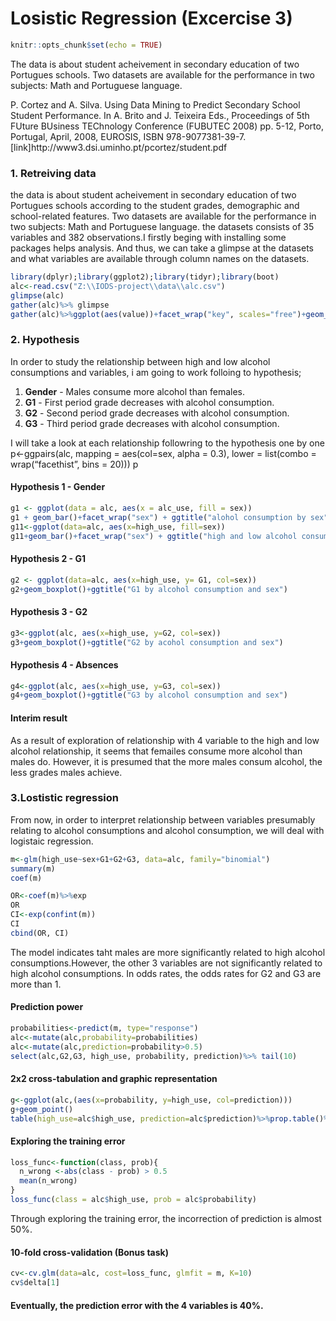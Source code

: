 


# Losistic Regression (Excercise 3)
```r
knitr::opts_chunk$set(echo = TRUE)
```
The data is about student acheivement in secondary education of two Portugues schools. Two datasets are available for the performance in two subjects: Math and Portuguese language.  

P. Cortez and A. Silva. Using Data Mining to Predict Secondary School Student Performance. In A. Brito and J. Teixeira Eds., Proceedings of 5th FUture BUsiness TEChnology Conference (FUBUTEC 2008) pp. 5-12, Porto, Portugal, April, 2008, EUROSIS, ISBN 978-9077381-39-7.[link]http://www3.dsi.uminho.pt/pcortez/student.pdf

### 1. Retreiving data 
the data is about student acheivement in secondary education of two Portugues schools according to the student grades, demographic and school-related features. Two datasets are available for the performance in two subjects: Math and Portuguese language. the datasets consists of 35 variables and 382 observations.I firstly beging with installing some packages helps analysis. And thus, we can take a glimpse at the datasets and what variables are available through column names on the datasets.
```r
library(dplyr);library(ggplot2);library(tidyr);library(boot)
alc<-read.csv("Z:\\IODS-project\\data\\alc.csv")
glimpse(alc)
gather(alc)%>% glimpse
gather(alc)%>%ggplot(aes(value))+facet_wrap("key", scales="free")+geom_bar()
```

### 2. Hypothesis  
In order to study the relationship between high and low alcohol consumptions and variables, i am going to work folloing to hypothesis;

1. **Gender** - Males consume more alcohol than females.
2. **G1** - First period grade decreases with alcohol consumption.
3. **G2** - Second period grade decreases with alcohol consumption.
4. **G3** - Third period grade decreases with alcohol consumption.

I will take a look at each relationship followring to the hypothesis one by one
p<-ggpairs(alc, mapping = aes(col=sex, alpha = 0.3), lower = list(combo = wrap("facethist", bins = 20)))
p

#### Hypothesis 1 - **Gender**

```r

g1 <- ggplot(data = alc, aes(x = alc_use, fill = sex))
g1 + geom_bar()+facet_wrap("sex") + ggtitle("alohol consumption by sex")
g11<-ggplot(data=alc, aes(x=high_use, fill=sex))
g11+geom_bar()+facet_wrap("sex") + ggtitle("high and low alcohol consumption by sex")

```


#### Hypothesis 2 - **G1**
```r
g2 <- ggplot(data=alc, aes(x=high_use, y= G1, col=sex))
g2+geom_boxplot()+ggtitle("G1 by alcohol consumption and sex")
```

#### Hypothesis 3 - **G2**
```r
g3<-ggplot(alc, aes(x=high_use, y=G2, col=sex))
g3+geom_boxplot()+ggtitle("G2 by acohol consumption and sex")
```

#### Hypothesis 4 - **Absences**
```r
g4<-ggplot(alc, aes(x=high_use, y=G3, col=sex))
g4+geom_boxplot()+ggtitle("G3 by alcohol consumption and sex")
```

#### Interim result
As a result of exploration of relationship with 4 variable to the high and low alcohol relationship, it seems that femailes consume more alcohol than males do. However, it is presumed that the more males consum alcohol, the less grades males achieve. 


### 3.Lostistic regression
From now, in order to interpret relationship between variables presumably relating to alcohol consumptions and alcohol consumption, we will deal with logistaic regression.

```r
m<-glm(high_use~sex+G1+G2+G3, data=alc, family="binomial")
summary(m)
coef(m)

OR<-coef(m)%>%exp
OR
CI<-exp(confint(m))
CI
cbind(OR, CI)
```

The model indicates taht males are more significantly related to high alcohol consumptions.However, the other 3 variables are not significantly related to high alcohol consumptions.
In odds rates, the odds rates for G2 and G3 are more than 1. 

#### Prediction power 

```r
probabilities<-predict(m, type="response")
alc<-mutate(alc,probability=probabilities)
alc<-mutate(alc,prediction=probability>0.5)
select(alc,G2,G3, high_use, probability, prediction)%>% tail(10)
```

#### 2x2 cross-tabulation and graphic representation
```r
g<-ggplot(alc,(aes(x=probability, y=high_use, col=prediction)))
g+geom_point()
table(high_use=alc$high_use, prediction=alc$prediction)%>%prop.table()%>%addmargins()
```
#### Exploring the training error
```r
loss_func<-function(class, prob){
  n_wrong <-abs(class - prob) > 0.5
  mean(n_wrong)
}
loss_func(class = alc$high_use, prob = alc$probability)
```

Through exploring the training error, the incorrection of prediction is almost 50%.

#### 10-fold cross-validation (Bonus task)
```r
cv<-cv.glm(data=alc, cost=loss_func, glmfit = m, K=10)
cv$delta[1]
```


#### Eventually, the prediction error with the 4 variables is **40%**.